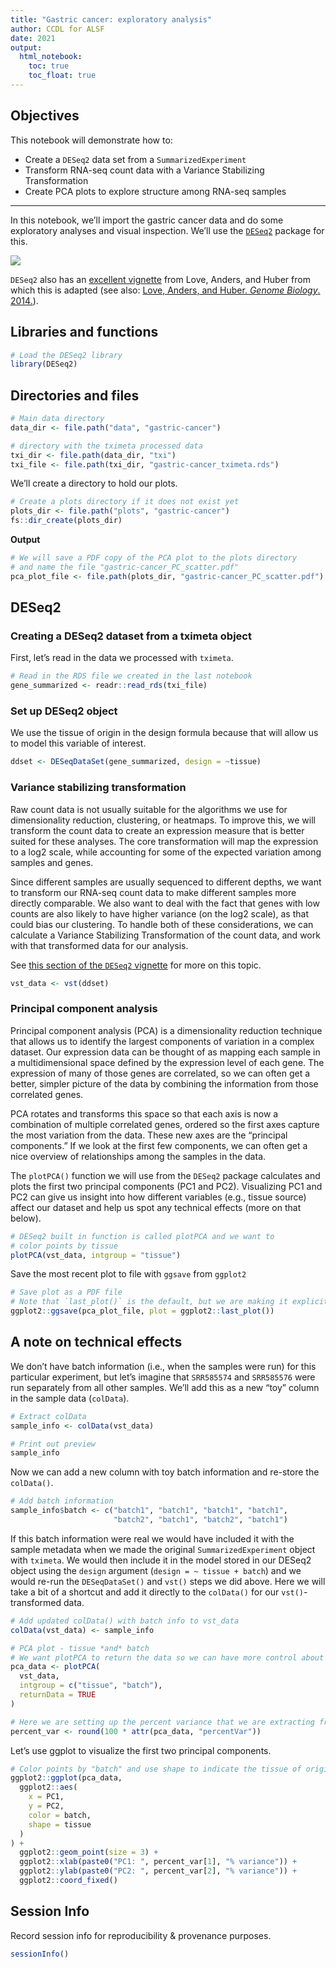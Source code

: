```yaml
---
title: "Gastric cancer: exploratory analysis"
author: CCDL for ALSF
date: 2021
output:
  html_notebook:
    toc: true
    toc_float: true
---
```


## Objectives

This notebook will demonstrate how to:

- Create a `DESeq2` data set from a `SummarizedExperiment`
- Transform RNA-seq count data with a Variance Stabilizing Transformation
- Create PCA plots to explore structure among RNA-seq samples

---

In this notebook, we'll import the gastric cancer data and do some exploratory
analyses and visual inspection.
We'll use the [`DESeq2`](https://bioconductor.org/packages/release/bioc/html/DESeq2.html) package for this.

![](diagrams/rna-seq_6.png)

`DESeq2` also has an [excellent vignette](https://bioconductor.org/packages/release/bioc/vignettes/DESeq2/inst/doc/DESeq2.html)
from Love, Anders, and Huber from which this is adapted (see also: [Love, Anders, and Huber. _Genome Biology_. 2014.](https://doi.org/10.1186/s13059-014-0550-8)).

## Libraries and functions

```r
# Load the DESeq2 library
library(DESeq2)
```


## Directories and files

```r
# Main data directory
data_dir <- file.path("data", "gastric-cancer")

# directory with the tximeta processed data
txi_dir <- file.path(data_dir, "txi")
txi_file <- file.path(txi_dir, "gastric-cancer_tximeta.rds")
```

We'll create a directory to hold our plots.

```r
# Create a plots directory if it does not exist yet
plots_dir <- file.path("plots", "gastric-cancer")
fs::dir_create(plots_dir)
```

**Output**

```r
# We will save a PDF copy of the PCA plot to the plots directory
# and name the file "gastric-cancer_PC_scatter.pdf"
pca_plot_file <- file.path(plots_dir, "gastric-cancer_PC_scatter.pdf")
```

## DESeq2

### Creating a DESeq2 dataset from a tximeta object

First, let's read in the data we processed with `tximeta`.

```r
# Read in the RDS file we created in the last notebook
gene_summarized <- readr::read_rds(txi_file)
```

### Set up DESeq2 object

We use the tissue of origin in the design formula because that will allow us to model this variable of interest.

```r
ddset <- DESeqDataSet(gene_summarized, design = ~tissue)
```

### Variance stabilizing transformation

Raw count data is not usually suitable for the algorithms we use for dimensionality reduction, clustering, or heatmaps.
To improve this, we will transform the count data to create an expression measure that is better suited for these analyses.
The core transformation will map the expression to a log2 scale, while accounting for some of the expected variation among samples and genes.

Since different samples are usually sequenced to different depths, we want to transform our RNA-seq count data to make different samples more directly comparable.
We also want to deal with the fact that genes with low counts are also likely to have higher variance (on the log2 scale), as that could bias our clustering.
To handle both of these considerations, we can calculate a Variance Stabilizing Transformation of the count data, and work with that transformed data for our analysis.

See [this section of the `DESeq2` vignette](https://bioconductor.org/packages/release/bioc/vignettes/DESeq2/inst/doc/DESeq2.html#data-transformations-and-visualization) for more on this topic.

```r
vst_data <- vst(ddset)
```

### Principal component analysis

Principal component analysis (PCA) is a dimensionality reduction technique that allows us to identify the largest components of variation in a complex dataset.
Our expression data can be thought of as mapping each sample in a multidimensional space defined by the expression level of each gene.
The expression of many of those genes are correlated, so we can often get a better, simpler picture of the data by combining the information from those correlated genes.

PCA rotates and transforms this space so that each axis is now a combination of multiple correlated genes, ordered so the first axes capture the most variation from the data.
These new axes are the "principal components."
If we look at the first few components, we can often get a nice overview of relationships among the samples in the data.

The `plotPCA()` function we will use from the `DESeq2` package calculates and plots the first two principal components (PC1 and PC2).
Visualizing PC1 and PC2 can give us insight into how different variables (e.g., tissue source) affect our dataset and help us spot any technical effects (more on that below).


```r
# DESeq2 built in function is called plotPCA and we want to 
# color points by tissue
plotPCA(vst_data, intgroup = "tissue")
```

Save the most recent plot to file with `ggsave` from `ggplot2`

```r
# Save plot as a PDF file
# Note that `last_plot()` is the default, but we are making it explicit here
ggplot2::ggsave(pca_plot_file, plot = ggplot2::last_plot())
```

## A note on technical effects

We don't have batch information (i.e., when the samples were run) for this particular experiment, but let's imagine that `SRR585574` and `SRR585576` were run separately from all other samples.
We'll add this as a new "toy" column in the sample data (`colData`).

```r
# Extract colData
sample_info <- colData(vst_data)

# Print out preview
sample_info
```

Now we can add a new column with toy batch information and re-store the `colData()`.

```r
# Add batch information
sample_info$batch <- c("batch1", "batch1", "batch1", "batch1",
                       "batch2", "batch1", "batch2", "batch1")
```

If this batch information were real we would have included it with the sample metadata when we made the original `SummarizedExperiment` object with `tximeta`.
We would then include it in the model stored in our DESeq2 object using the `design` argument (`design = ~ tissue + batch`) and we would re-run the `DESeqDataSet()` and `vst()` steps we did above.
Here we will take a bit of a shortcut and add it directly to the `colData()` for our `vst()`-transformed data.

```r
# Add updated colData() with batch info to vst_data
colData(vst_data) <- sample_info
```

```r
# PCA plot - tissue *and* batch
# We want plotPCA to return the data so we can have more control about the plot
pca_data <- plotPCA(
  vst_data,
  intgroup = c("tissue", "batch"),
  returnData = TRUE
)
```

```r
# Here we are setting up the percent variance that we are extracting from the `pca_data` object
percent_var <- round(100 * attr(pca_data, "percentVar"))
```

Let's use ggplot to visualize the first two principal components.

```r
# Color points by "batch" and use shape to indicate the tissue of origin
ggplot2::ggplot(pca_data,
  ggplot2::aes(
    x = PC1, 
    y = PC2,
    color = batch,
    shape = tissue
  )
) +
  ggplot2::geom_point(size = 3) +
  ggplot2::xlab(paste0("PC1: ", percent_var[1], "% variance")) +
  ggplot2::ylab(paste0("PC2: ", percent_var[2], "% variance")) +
  ggplot2::coord_fixed()
```

## Session Info

Record session info for reproducibility & provenance purposes.

```r
sessionInfo()
```
